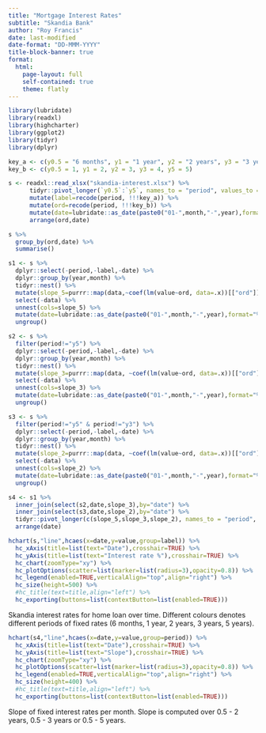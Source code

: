 ```yaml
---
title: "Mortgage Interest Rates"
subtitle: "Skandia Bank"
author: "Roy Francis"
date: last-modified
date-format: "DD-MMM-YYYY"
title-block-banner: true
format: 
  html:
    page-layout: full
    self-contained: true
    theme: flatly
---
```


```r
library(lubridate)
library(readxl)
library(highcharter)
library(ggplot2)
library(tidyr)
library(dplyr)

key_a <- c(y0.5 = "6 months", y1 = "1 year", y2 = "2 years", y3 = "3 years", y5 = "5 years")
key_b <- c(y0.5 = 1, y1 = 2, y2 = 3, y3 = 4, y5 = 5)

s <- readxl::read_xlsx("skandia-interest.xlsx") %>%
      tidyr::pivot_longer(`y0.5`:`y5`, names_to = "period", values_to = "value") %>%
      mutate(label=recode(period, !!!key_a)) %>%
      mutate(ord=recode(period, !!!key_b)) %>%
      mutate(date=lubridate::as_date(paste0("01-",month,"-",year),format="%d-%b-%Y")) %>%
      arrange(ord,date)

s %>%
  group_by(ord,date) %>%
  summarise()

s1 <- s %>%
  dplyr::select(-period,-label,-date) %>%
  dplyr::group_by(year,month) %>%
  tidyr::nest() %>%
  mutate(slope_5=purrr::map(data,~coef(lm(value~ord, data=.x))[["ord"]])) %>%
  select(-data) %>%
  unnest(cols=slope_5) %>%
  mutate(date=lubridate::as_date(paste0("01-",month,"-",year),format="%d-%b-%Y")) %>%
  ungroup()

s2 <- s %>%
  filter(period!="y5") %>%
  dplyr::select(-period,-label,-date) %>%
  dplyr::group_by(year,month) %>%
  tidyr::nest() %>%
  mutate(slope_3=purrr::map(data, ~coef(lm(value~ord, data=.x))[["ord"]])) %>%
  select(-data) %>%
  unnest(cols=slope_3) %>%
  mutate(date=lubridate::as_date(paste0("01-",month,"-",year),format="%d-%b-%Y")) %>%
  ungroup()

s3 <- s %>%
  filter(period!="y5" & period!="y3") %>%
  dplyr::select(-period,-label,-date) %>%
  dplyr::group_by(year,month) %>%
  tidyr::nest() %>%
  mutate(slope_2=purrr::map(data, ~coef(lm(value~ord, data=.x))[["ord"]])) %>%
  select(-data) %>%
  unnest(cols=slope_2) %>%
  mutate(date=lubridate::as_date(paste0("01-",month,"-",year),format="%d-%b-%Y")) %>%
  ungroup()

s4 <- s1 %>%
  inner_join(select(s2,date,slope_3),by="date") %>%
  inner_join(select(s3,date,slope_2),by="date") %>%
  tidyr::pivot_longer(c(slope_5,slope_3,slope_2), names_to = "period", values_to = "value") %>%
  arrange(date)
```

```r
hchart(s,"line",hcaes(x=date,y=value,group=label)) %>%
  hc_xAxis(title=list(text="Date"),crosshair=TRUE) %>%
  hc_yAxis(title=list(text="Interest rate %"),crosshair=TRUE) %>%
  hc_chart(zoomType="xy") %>%
  hc_plotOptions(scatter=list(marker=list(radius=3),opacity=0.8)) %>%
  hc_legend(enabled=TRUE,verticalAlign="top",align="right") %>%
  hc_size(height=500) %>%
  #hc_title(text=title,align="left") %>%
  hc_exporting(buttons=list(contextButton=list(enabled=TRUE)))
```

Skandia interest rates for home loan over time. Different colours denotes different periods of fixed rates (6 months, 1 year, 2 years, 3 years, 5 years).

```r
hchart(s4,"line",hcaes(x=date,y=value,group=period)) %>%
  hc_xAxis(title=list(text="Date"),crosshair=TRUE) %>%
  hc_yAxis(title=list(text="Slope"),crosshair=TRUE) %>%
  hc_chart(zoomType="xy") %>%
  hc_plotOptions(scatter=list(marker=list(radius=3),opacity=0.8)) %>%
  hc_legend(enabled=TRUE,verticalAlign="top",align="right") %>%
  hc_size(height=400) %>%
  #hc_title(text=title,align="left") %>%
  hc_exporting(buttons=list(contextButton=list(enabled=TRUE)))
```

Slope of fixed interest rates per month. Slope is computed over 0.5 - 2 years, 0.5 - 3 years or 0.5 - 5 years.

